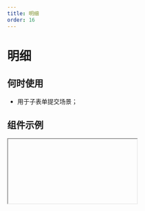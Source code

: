 ```yaml
---
title: 明细
order: 16
---
```


# 明细

## 何时使用

- 用于子表单提交场景；

## 组件示例


<Iframe url="https://www.aliwork.com/developer/table-field-v2?isRenderNav=false" />

## 组件属性


<AttrTable
  dataSource={[
    {
      attr: '标题',
      code: 'label',
      type: 'String',
      demo: '"标题"',
      dafault: '',
      desc: '',
    },
    {
      attr: '显示标题',
      code: 'showLabel',
      type: 'Boolean',
      demo: 'true',
      dafault: '',
      desc: '',
    },
    {
      attr: '默认值',
      code: 'value',
      type: 'Array',
      demo: '[{"fieldId1": "123", "fieldId2": "456"}, {"fieldId1": "abc", "fieldId2": "def"}] ',
      dafault: '',
      desc: '',
    },
    {
      attr: '排列方式',
      code: 'representation',
      type: 'String',
      demo: '"TILED"',
      dafault: '',
      desc: '可选值："TILED", "TABLE"',
    },
    {
      attr: '展现方式',
      code: 'layout',
      type: 'String',
      demo: '"VERTICAL"',
      dafault: '',
      desc: '可选值："VERTICAL", "HORIZONTAL"',
    },
    {
      attr: '主题',
      code: 'theme',
      type: 'String',
      demo: '"split"',
      dafault: '',
      desc: '只在 PC 表格模式下有效，可选值："zebra", "split", "border"',
    },
    {
      attr: '显示序号',
      code: 'showIndex',
      type: 'Boolean',
      demo: 'true',
      dafault: '',
      desc: '只在 PC 表格模式下有效 ',
    },
    {
      attr: '显示表头',
      code: 'showTableHead',
      type: 'Boolean',
      demo: 'true',
      dafault: '',
      desc: '只在 PC 表格模式下有效',
    },
    {
      attr: '新增按钮名称',
      code: 'addButtonText',
      type: 'String',
      demo: '"新增一项"',
      dafault: '',
      desc: '',
    },
    {
      attr: '删除按钮名称',
      code: 'delButtonText',
      type: 'String',
      demo: '"删除"',
      dafault: '',
      desc: '',
    },
    {
      attr: '状态',
      code: 'behavior',
      type: 'String',
      demo: '"NORMAL"',
      dafault: '',
      desc: '可选值："NORMAL", "DISABLED", "READONLY", "HIDDEN"',
    },
    {
      attr: '最大宽度',
      code: 'style',
      type: 'Object',
      demo: '{ maxWidth:"100%" } ',
      dafault: '',
      desc: '仅 PC 端支持',
    },
    {
      attr: '最大条数',
      code: 'maxItems',
      type: 'Number',
      demo: '50',
      dafault: '50',
      desc: '最大条数为：500',
    },
    {
      attr: '最小条数',
      code: 'listMinNum',
      type: 'Number',
      demo: '1',
      dafault: '',
      desc: '',
    },
    {
      attr: '额外按钮',
      code: 'importButton',
      type: 'String',
      demo: '"其他按钮"',
      dafault: '',
      desc: '',
    },
    {
      attr: '点击添加事件',
      code: 'onAddClick',
      type: 'Function',
      demo: 'function(ctx) {} ',
      dafault: '',
      desc: '',
    },
    {
      attr: '点击删除事件',
      code: 'onDelClick',
      type: 'Function',
      demo: 'function(ctx) {} ',
      dafault: '',
      desc: '',
    },
    {
      attr: '点击自定义按钮事件',
      code: 'onClick',
      type: 'Function',
      demo: 'function(ctx) {}',
      dafault: '',
      desc: '',
    },
    {
      attr: '值发生改变事件',
      code: 'onChange',
      type: 'Function',
      demo: 'function({ values, extra }) {}',
      dafault: '',
      desc: "'extra 结构：{ from: '动作来源，如 add_item / del_item', formGroupId: '表单分组 ID', changes: { name: '字段名称', value: '字段值' } }'",
    },
  ]}
/>
